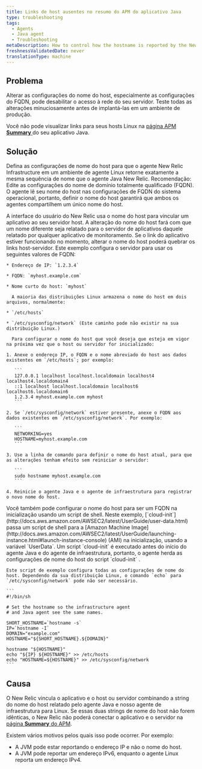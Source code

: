 ```yaml
---
title: Links de host ausentes no resumo do APM do aplicativo Java
type: troubleshooting
tags:
  - Agents
  - Java agent
  - Troubleshooting
metaDescription: How to control how the hostname is reported by the New Relic Java agent on Linux systems.
freshnessValidatedDate: never
translationType: machine
---
```


## Problema

<Callout variant="caution">
  Alterar as configurações do nome do host, especialmente as configurações do FQDN, pode desabilitar o acesso à rede do seu servidor. Teste todas as alterações minuciosamente antes de implantá-las em um ambiente de produção.
</Callout>

Você não pode visualizar links para seus hosts Linux na [página APM <DNT>**Summary**</DNT> ](/docs/apm/applications-menu/monitoring/applications-overview-dashboard)do seu aplicativo Java.

## Solução

Defina as configurações de nome do host para que o agente New Relic Infrastructure em um ambiente de agente Linux retorne exatamente a mesma sequência de nome que o agente Java New Relic. Recomendação: Edite as configurações do nome de domínio totalmente qualificado (FQDN). O agente lê seu nome do host nas configurações de FQDN do sistema operacional, portanto, definir o nome do host garantirá que ambos os agentes compartilhem um único nome do host.

<Callout variant="caution">
  A interface do usuário do New Relic usa o nome do host para vincular um aplicativo ao seu servidor host. A alteração do nome do host fará com que um nome diferente seja relatado para o servidor de aplicativos daquele relatado por qualquer aplicativo de monitoramento. Se o link do aplicativo estiver funcionando no momento, alterar o nome do host poderá quebrar os links host-servidor.
</Callout>

<CollapserGroup>
  <Collapser id="fqdn-example" title="Exemplo: edite suas configurações de FQDN">
    Este exemplo configura o servidor para usar os seguintes valores de FQDN:

    * Endereço de IP: `1.2.3.4`

    * FQDN: `myhost.example.com`

    * Nome curto do host: `myhost`

      A maioria das distribuições Linux armazena o nome do host em dois arquivos, normalmente:

    * `/etc/hosts`

    * `/etc/sysconfig/network` (Este caminho pode não existir na sua distribuição Linux.)

      Para configurar o nome do host que você deseja que esteja em vigor na próxima vez que o host ou servidor for inicializado:

    1. Anexe o endereço IP, o FQDN e o nome abreviado do host aos dados existentes em `/etc/hosts`; por exemplo:

       ```
       127.0.0.1 localhost localhost.localdomain localhost4 localhost4.localdomain4
       ::1 localhost localhost.localdomain localhost6 localhost6.localdomain6
       1.2.3.4 myhost.example.com myhost
       ```

    2. Se `/etc/sysconfig/network` estiver presente, anexe o FQDN aos dados existentes em `/etc/sysconfig/network`. Por exemplo:

       ```
       NETWORKING=yes
       HOSTNAME=myhost.example.com
       ```

    3. Use a linha de comando para definir o nome do host atual, para que as alterações tenham efeito sem reiniciar o servidor:

       ```
       sudo hostname myhost.example.com
       ```

    4. Reinicie o agente Java e o agente de infraestrutura para registrar o novo nome do host.
  </Collapser>

  <Collapser id="aws-example" title="Exemplo: script nome do host settings em <DNT>AWS Elastic Beanstalk</DNT>">
    Você também pode configurar o nome do host para ser um FQDN na inicialização usando um script de shell. Neste exemplo, [`cloud-init`](http://docs.aws.amazon.com/AWSEC2/latest/UserGuide/user-data.html) passa um script de shell para a [Amazon Machine Image](http://docs.aws.amazon.com/AWSEC2/latest/UserGuide/launching-instance.html#launch-instance-console) (AMI) na inicialização, usando a variável `UserData`. Um script `cloud-init` é executado antes do início do agente Java e do agente de infraestrutura, portanto, o agente herda as configurações de nome do host do script `cloud-init` .

    Este script de exemplo configura todas as configurações de nome do host. Dependendo da sua distribuição Linux, o comando `echo` para `/etc/sysconfig/network` pode não ser necessário.

    ```
    #!/bin/sh

    # Set the hostname so the infrastructure agent
    # and Java agent see the same names.

    SHORT_HOSTNAME=`hostname -s`
    IP=`hostname -I`
    DOMAIN="example.com"
    HOSTNAME="${SHORT_HOSTNAME}.${DOMAIN}"

    hostname "${HOSTNAME}"
    echo "${IP} ${HOSTNAME}" >> /etc/hosts
    echo "HOSTNAME=${HOSTNAME}" >> /etc/sysconfig/network
    ```
  </Collapser>
</CollapserGroup>

## Causa

O New Relic vincula o aplicativo e o host ou servidor combinando a string do nome do host relatado pelo agente Java e nosso agente de infraestrutura para Linux. Se essas duas strings de nome do host não forem idênticas, o New Relic não poderá conectar o aplicativo e o servidor na [página <DNT>**Summary**</DNT> do APM](/docs/apm/applications-menu/monitoring/applications-overview-dashboard).

Existem vários motivos pelos quais isso pode ocorrer. Por exemplo:

* A JVM pode estar reportando o endereço IP e não o nome do host.
* A JVM pode reportar um endereço IPv6, enquanto o agente Linux reporta um endereço IPv4.
